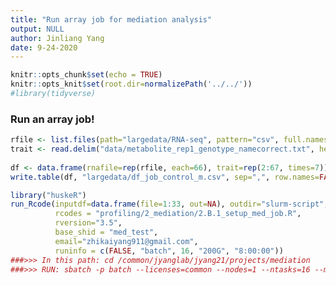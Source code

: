 ```yaml
---
title: "Run array job for mediation analysis"
output: NULL
author: Jinliang Yang
date: 9-24-2020
---
```



```r
knitr::opts_chunk$set(echo = TRUE) 
knitr::opts_knit$set(root.dir=normalizePath('../../')) 
#library(tidyverse)
```


### Run an array job!

```r
rfile <- list.files(path="largedata/RNA-seq", pattern="csv", full.names=TRUE)
trait <- read.delim("data/metabolite_rep1_genotype_namecorrect.txt", header=T)
  
df <- data.frame(rnafile=rep(rfile, each=66), trait=rep(2:67, times=7))
write.table(df, "largedata/df_job_control_m.csv", sep=",", row.names=FALSE, quote=FALSE)

```

```r
library("huskeR")
run_Rcode(inputdf=data.frame(file=1:33, out=NA), outdir="slurm-script", cmdno = 3, 
          rcodes = "profiling/2_mediation/2.B.1_setup_med_job.R",
          rversion="3.5",
          base_shid = "med_test",
          email="zhikaiyang911@gmail.com", 
          runinfo = c(FALSE, "batch", 16, "200G", "8:00:00"))
###>>> In this path: cd /common/jyanglab/jyang21/projects/mediation
###>>> RUN: sbatch -p batch --licenses=common --nodes=1 --ntasks=16 --mem 200G --time=8:00:00 slurm-script/med_test_array.sh
```






